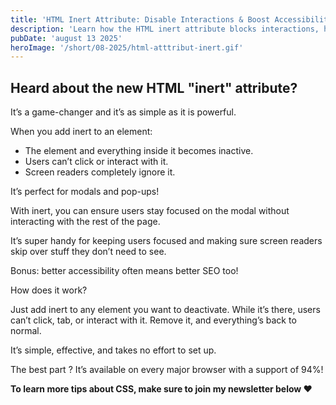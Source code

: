 ```yaml
---
title: 'HTML Inert Attribute: Disable Interactions & Boost Accessibility'
description: 'Learn how the HTML inert attribute blocks interactions, hides content from screen readers, and improves accessibility for modals and pop-ups.'
pubDate: 'august 13 2025'
heroImage: '/short/08-2025/html-atttribut-inert.gif'
---
```



<Picture
  src="/short/08-2025/html-atttribut-inert.gif"
  alt="Example of modal using HTML inert attribute to disable background"
  width="400"
  height="600"
  style="margin: 2em auto 1em auto; display: block; border: 4px solid var(--border)"
/>

## Heard about the new HTML "inert" attribute?

It’s a game-changer and it’s as simple as it is powerful.

When you add inert to an element:

- The element and everything inside it becomes inactive.
- Users can’t click or interact with it.
- Screen readers completely ignore it.

It’s perfect for modals and pop-ups!

With inert, you can ensure users stay focused on the modal without interacting with the rest of the page.

It’s super handy for keeping users focused and making sure screen readers skip over stuff they don’t need to see.

Bonus: better accessibility often means better SEO too!

How does it work?

Just add inert to any element you want to deactivate.
While it’s there, users can’t click, tab, or interact with it.
Remove it, and everything’s back to normal.

It’s simple, effective, and takes no effort to set up.

The best part ?
It’s available on every major browser with a support of 94%!

**To learn more tips about CSS, make sure to join my newsletter below ❤️**
